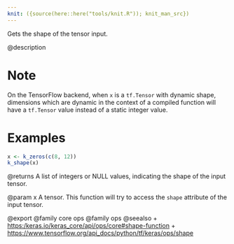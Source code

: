 ```yaml
---
knit: ({source(here::here("tools/knit.R")); knit_man_src})
---
```

Gets the shape of the tensor input.

@description

# Note
On the TensorFlow backend, when `x` is a `tf.Tensor` with dynamic
shape, dimensions which are dynamic in the context of a compiled function
will have a `tf.Tensor` value instead of a static integer value.

# Examples
```r
x <- k_zeros(c(8, 12))
k_shape(x)
```

@returns
A list of integers or NULL values, indicating the shape of the input
tensor.

@param x
A tensor. This function will try to access the `shape` attribute of
the input tensor.

@export
@family core ops
@family ops
@seealso
+ <https:/keras.io/keras_core/api/ops/core#shape-function>
+ <https://www.tensorflow.org/api_docs/python/tf/keras/ops/shape>
